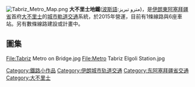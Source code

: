 
{{unreferenced|time=2016-08-24T12:51:30+00:00}}
[[File:Tabriz_Metro_Map.png|thumb]]
'''大不里士地鐵'''([[波斯語|波斯語]]:مترو تبریز)，是[[伊朗|伊朗]][[東阿塞拜疆省|東阿塞拜疆省]]首府[[大不里士|大不里士]]的[[城市軌道交通|城市軌道交通]]系統，於2015年營運，目前有1條線路與6座車站。另有數條線路建設或計畫中。

==圖集==
<gallery>
File:Tabriz Metro on Bridge.jpg
File:Metro Tabriz Elgoli Station.jpg
</gallery>

{{Iran-stub}}
[[Category:鐵路小作品|Category:鐵路小作品]]
[[Category:伊朗城市轨道交通|Category:伊朗城市轨道交通]]
[[Category:东阿塞拜疆省交通|Category:东阿塞拜疆省交通]]
[[Category:大不里士|Category:大不里士]]